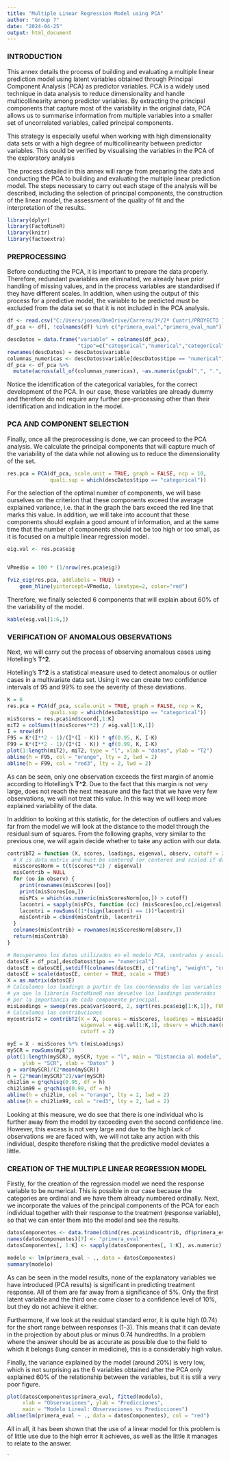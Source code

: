 ```yaml
---
title: "Multiple Linear Regression Model using PCA"
author: "Group 7"
date: "2024-04-25"
output: html_document
---
```



### INTRODUCTION 
This annex details the process of building and evaluating a multiple linear prediction model using latent variables obtained through Principal Component Analysis (PCA) as predictor variables. PCA is a widely used technique in data analysis to reduce dimensionality and handle multicollinearity among predictor variables. By extracting the principal components that capture most of the variability in the original data, PCA allows us to summarise information from multiple variables into a smaller set of uncorrelated variables, called principal components.

This strategy is especially useful when working with high dimensionality data sets or with a high degree of multicollinearity between predictor variables. This could be verified by visualising the variables in the PCA of the exploratory analysis

The process detailed in this annex will range from preparing the data and conducting the PCA to building and evaluating the multiple linear prediction model. The steps necessary to carry out each stage of the analysis will be described, including the selection of principal components, the construction of the linear model, the assessment of the quality of fit and the interpretation of the results.


```r
library(dplyr)
library(FactoMineR)
library(knitr)
library(factoextra)
```

### PREPROCESSING 
Before conducting the PCA, it is important to prepare the data properly. Therefore, redundant pvariables are eliminated, we already have prior handling of missing values, and in the process variables are standardised if they have different scales. In addition, when using the output of this process for a predictive model, the variable to be predicted must be excluded from the data set so that it is not included in the PCA analysis.

```r
df <- read.csv("C:/Users/josem/OneDrive/Carrera/3º/2º Cuatri/PROYECTO III/df_definitivo.csv",sep=";")
df_pca <- df[, !colnames(df) %in% c("primera_eval","primera_eval_num")]

descDatos = data.frame("variable" = colnames(df_pca),
                       "tipo"=c("categorical","numerical","categorical",rep("numerical",5),rep("categorical",5),rep("numerical",34), "categorical",rep("numerical",3)))
rownames(descDatos) = descDatos$variable
columnas_numericas <- descDatos$variable[descDatos$tipo == "numerical"]
df_pca <- df_pca %>% 
  mutate(across(all_of(columnas_numericas), ~as.numeric(gsub(",", ".", .))))

```

Notice the identification of the categorical variables, for the correct development of the PCA. In our case, these variables are already dummy and therefore do not require any further pre-processing other than their identification and indication in the model.

### PCA AND COMPONENT SELECTION

Finally, once all the preprocessing is done, we can proceed to the PCA analysis. We calculate the principal components that will capture much of the variability of the data while not allowing us to reduce the dimensionality of the set. 

```r
res.pca = PCA(df_pca, scale.unit = TRUE, graph = FALSE, ncp = 10, 
              quali.sup = which(descDatos$tipo == "categorical"))
```


For the selection of the optimal number of components, we will base ourselves on the criterion that these components exceed the average explained variance, i.e. that in the graph the bars exceed the red line that marks this value. In addition, we will take into account that these components should explain a good amount of information, and at the same time that the number of components should not be too high or too small, as it is focused on a multiple linear regression model. 


```r
eig.val <- res.pca$eig


VPmedio = 100 * (1/nrow(res.pca$eig))

fviz_eig(res.pca, addlabels = TRUE) +
    geom_hline(yintercept=VPmedio, linetype=2, color="red")

```

Therefore, we finally selected 6 components that will explain about 60% of the variability of the model.

```r
kable(eig.val[1:6,])
```

### VERIFICATION OF ANOMALOUS OBSERVATIONS

Next, we will carry out the process of observing anomalous cases using Hotelling's **T^2**.

Hotelling's **T^2** is a statistical measure used to detect anomalous or outlier cases in a multivariate data set. Using it we can create two confidence intervals of 95 and 99% to see the severity of these deviations.  

```r
K = 6
res.pca = PCA(df_pca, scale.unit = TRUE, graph = FALSE, ncp = K,
              quali.sup = which(descDatos$tipo == "categorical"))
misScores = res.pca$ind$coord[,1:K]
miT2 = colSums(t(misScores**2) / eig.val[1:K,1])
I = nrow(df)
F95 = K*(I**2 - 1)/(I*(I - K)) * qf(0.95, K, I-K)
F99 = K*(I**2 - 1)/(I*(I - K)) * qf(0.99, K, I-K)
plot(1:length(miT2), miT2, type = "l", xlab = "datos", ylab = "T2")
abline(h = F95, col = "orange", lty = 2, lwd = 2)
abline(h = F99, col = "red3", lty = 2, lwd = 2)
```

As can be seen, only one observation exceeds the first margin of anomie according to Hotelling's **T^2**. Due to the fact that this margin is not very large, does not reach the next measure and the fact that we have very few observations, we will not treat this value. In this way we will keep more explained variability of the data.  

In addition to looking at this statistic, for the detection of outliers and values far from the model we will look at the distance to the model through the residual sum of squares. From the following graphs, very similar to the previous one, we will again decide whether to take any action with our data. 

```r
contribT2 = function (X, scores, loadings, eigenval, observ, cutoff = 2) {
  # X is data matrix and must be centered (or centered and scaled if data were scaled)
  misScoresNorm = t(t(scores**2) / eigenval)
  misContrib = NULL
  for (oo in observ) {
    print(rownames(misScores)[oo])
    print(misScores[oo,])
    misPCs = which(as.numeric(misScoresNorm[oo,]) > cutoff)
    lacontri = sapply(misPCs, function (cc) (misScores[oo,cc]/eigenval[cc])*loadings[,cc]*X[oo,])
    lacontri = rowSums((1*(sign(lacontri) == 1))*lacontri)
    misContrib = cbind(misContrib, lacontri)
  }
  colnames(misContrib) = rownames(misScoresNorm[observ,])
  return(misContrib)
}

# Recuperamos los datos utilizados en el modelo PCA, centrados y escalados
datosCE = df_pca[,descDatos$tipo == "numerical"]
datosCE = datosCE[,setdiff(colnames(datosCE), c("rating", "weight", "cups"))]
datosCE = scale(datosCE, center = TRUE, scale = TRUE)
X = as.matrix(datosCE)
# Calculamos los loadings a partir de las coordenadas de las variables
# ya que la librería FactoMineR nos devuelve los loadings ponderados 
# por la importancia de cada componente principal.
misLoadings = sweep(res.pca$var$coord, 2, sqrt(res.pca$eig[1:K,1]), FUN="/")
# Calculamos las contribuciones
mycontrisT2 = contribT2(X = X, scores = misScores, loadings = misLoadings, 
                        eigenval = eig.val[1:K,1], observ = which.max(miT2),
                        cutoff = 2)
```

```r
myE = X - misScores %*% t(misLoadings) 
mySCR = rowSums(myE^2)  
plot(1:length(mySCR), mySCR, type = "l", main = "Distancia al modelo", 
     ylab = "SCR", xlab = "Datos" )
g = var(mySCR)/(2*mean(mySCR))
h = (2*mean(mySCR)^2)/var(mySCR)
chi2lim = g*qchisq(0.95, df = h)
chi2lim99 = g*qchisq(0.99, df = h)
abline(h = chi2lim, col = "orange", lty = 2, lwd = 2)
abline(h = chi2lim99, col = "red3", lty = 2, lwd = 2)
```

Looking at this measure, we do see that there is one individual who is further away from the model by exceeding even the second confidence line. However, this excess is not very large and due to the high lack of observations we are faced with, we will not take any action with this individual, despite therefore risking that the predictive model deviates a little. 

### CREATION OF THE MULTIPLE LINEAR REGRESSION MODEL

Firstly, for the creation of the regression model we need the response variable to be numerical. This is possible in our case because the categories are ordinal and we have them already numbered ordinally. 
Next, we incorporate the values of the principal components of the PCA for each individual together with their response to the treatment (response variable), so that we can enter them into the model and see the results. 
  

```r
datosComponentes <- data.frame(cbind(res.pca$ind$contrib, df$primera_eval_num))
names(datosComponentes)[7] <- "primera_eval"
datosComponentes[, 1:K] <- sapply(datosComponentes[, 1:K], as.numeric)

modelo <- lm(primera_eval ~ ., data = datosComponentes)
summary(modelo)

```

As can be seen in the model results, none of the explanatory variables we have introduced (PCA results) is significant in predicting treatment response. All of them are far away from a significance of 5%. Only the first latent variable and the third one come closer to a confidence level of 10%, but they do not achieve it either. 

Furthermore, if we look at the residual standard error, it is quite high (0.74) for the short range between responses (1-3). This means that it can deviate in the projection by about plus or minus 0.74 hundredths. In a problem where the answer should be as accurate as possible due to the field to which it belongs (lung cancer in medicine), this is a considerably high value. 

Finally, the variance explained by the model (around 20%) is very low, which is not surprising as the 6 variables obtained after the PCA only explained 60% of the relationship between the variables, but it is still a very poor figure. 

```r
plot(datosComponentes$primera_eval, fitted(modelo), 
     xlab = "Observaciones", ylab = "Predicciones", 
     main = "Modelo Lineal: Observaciones vs Predicciones")
abline(lm(primera_eval ~ ., data = datosComponentes), col = "red")
```

All in all, it has been shown that the use of a linear model for this problem is of little use due to the high error it achieves, as well as the little it manages to relate to the answer.  

`
